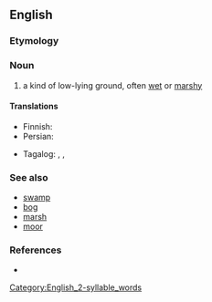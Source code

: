 {{also|Fenland}}
==English==

===Etymology===
{{compound|en|fen|land}}

===Noun===
{{en-noun|~}}

# a kind of low-lying ground, often [[wet]] or [[marshy]]

====Translations====
{{trans-top|low-lying, wet, marshy ground}}
* Finnish: {{t+|fi|suo}}
* Persian: {{t|fa|لشابزار|tr=lešâbzâr}}
{{trans-mid}}
* Tagalog: {{t|tl|katunlakan}}, {{t|tl|katanlakan}}, {{t|tl|katarlakan}}
{{trans-bottom}}

===See also===
* [[swamp]]
* [[bog]]
* [[marsh]]
* [[moor]]

===References===
* {{R:Lexico}}

[[Category:English_2-syllable_words]]

{{c|en|Landforms}}